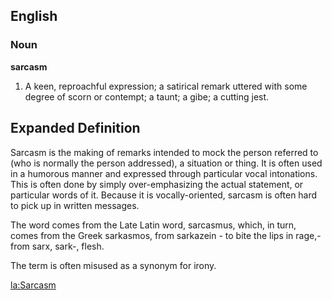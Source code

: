 ==English==

===Noun===

'''sarcasm'''

#A keen, reproachful expression; a satirical remark uttered with some degree of scorn or contempt; a taunt; a gibe; a cutting jest.

==Expanded Definition==

Sarcasm is the making of remarks intended to mock the person referred to (who is normally the person addressed), a situation or thing. It is often used in a humorous manner and expressed through particular vocal intonations. This is often done by simply over-emphasizing the actual statement, or particular words of it. Because it is vocally-oriented, sarcasm is often hard to pick up in written messages.

The word comes from the Late Latin word, sarcasmus, which, in turn, comes from the Greek sarkasmos, from sarkazein - to bite the lips in rage,- from sarx, sark-, flesh.

The term is often misused as a synonym for irony.

[[la:Sarcasm]]